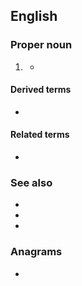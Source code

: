 {{also|seti}}
==English==
{{wikipedia}}

===Proper noun===
{{en-proper noun}}

# {{lb|en|astronomy}} {{acronym of|search for [[extraterrestrial]] intelligence|lang=en}}
#* {{quote-journal|year=2019|month=March|author=John Wenz|title=SETI's Secret Origin Story|magazine=Discover|volume=40|number=2|page=68|text=The '''search for extraterrestrial intelligence''', or '''SETI''', constitutes major research projects at radio telescopes the world over, and it is championed by the non-profit institute that shares its name.|lang=en}}

====Derived terms====
* {{l|en|OSETI}}

====Related terms====
* {{l|en|CETI}}

===See also===
* {{pedialite|SETI Institute}}
* {{pedialite|SETI@home}}
* {{pedialite|Active SETI}}

===Anagrams===
* {{anagrams|en|a=eist|EITs|ETSI|Esti|ITEs|site|ties}}